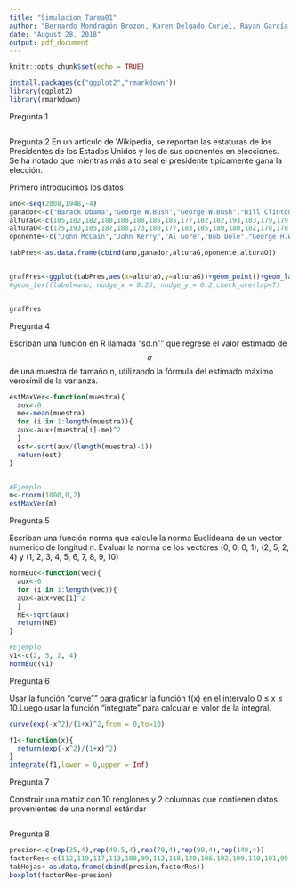 ```yaml
---
title: "Simulacion Tarea01"
author: "Bernardo Mondragón Brozon, Karen Delgado Curiel, Rayan García Fabian"
date: "August 28, 2018"
output: pdf_document
---
```


```r
knitr::opts_chunk$set(echo = TRUE)
```

```r
install.packages(c("ggplot2","rmarkdown"))
library(ggplot2)
library(rmarkdown)
```


Pregunta 1

```r

```



Pregunta 2
En un artículo de Wikipedia, se reportan las estaturas de los Presidentes de los Estados Unidos y los de sus oponentes en elecciones. Se ha notado
que mientras más alto seal el presidente típicamente gana la elección.

Primero introducimos los datos
```r
ano<-seq(2008,1948,-4)
ganador<-c("Barack Obama","George W.Bush","George W.Bush","Bill Clinton","Bill Clinton","George H.W.Bush","Ronald Reagan","Ronald Reagan","Jimmy Carter","Richard Nixon","Richard Nixon","Lyndon B.Johnson","John F.Kennedy","Dwight D.Eisenhower","Dwight D.Eisenhower","Harry S.Truman")
alturaG<-c(185,182,182,188,188,188,185,185,177,182,182,193,183,179,179,175)
alturaO<-c(175,193,185,187,188,173,180,177,183,185,180,180,182,178,178,173)
oponente<-c("John McCain","John Kerry","Al Gore","Bob Dole","George H.W.Bush","Michael Dukakis","Walter Mondale","Jimmy Carter","Gerald Ford","Geroge McGovern","Hubert Humphrey","Bary Goldwater","Richar Nixon","Adlai Stevenson","Adlai Stevenson","Thomas Dewey")
```

```r
tabPres<-as.data.frame(cbind(ano,ganador,alturaG,oponente,alturaO))


grafPres<-ggplot(tabPres,aes(x=alturaO,y=alturaG))+geom_point()+geom_label(label=ano, nudge_x = 0.25, nudge_y = 0.2)
#geom_text(label=ano, nudge_x = 0.25, nudge_y = 0.2,check_overlap=T)


grafPres

```


Pregunta 4

Escriban una función en R llamada "sd.n"" que regrese el valor estimado de $$\sigma$$ de una muestra de tamaño n, utilizando la fórmula del estimado máximo verosímil de la varianza.

```r
estMaxVer<-function(muestra){
  aux<-0
  me<-mean(muestra)
  for (i in 1:length(muestra)){
  aux<-aux+(muestra[i]-me)^2 
  }
  est<-sqrt(aux/(length(muestra)-1))
  return(est)
}


#Ejemplo
m<-rnorm(1000,0,2)
estMaxVer(m)
```

Pregunta 5

Escriban una función norma que calcule la norma Euclideana de un vector numerico de longitud n. Evaluar la norma de los vectores (0, 0, 0, 1), (2, 5, 2, 4) y (1, 2, 3, 4, 5, 6, 7, 8, 9, 10)

```r
NormEuc<-function(vec){
  aux<-0
  for (i in 1:length(vec)){
  aux<-aux+vec[i]^2 
  }
  NE<-sqrt(aux)
  return(NE)
}

#Ejemplo
v1<-c(2, 5, 2, 4)
NormEuc(v1)
```

Pregunta 6

Usar la función "curve"" para graficar la función f(x) en el intervalo 0 ≤ x ≤ 10.Luego usar la función "integrate" para calcular el valor de la integral.

```r
curve(exp(-x^2)/(1+x)^2,from = 0,to=10)
```

```r
f1<-function(x){
  return(exp(-x^2)/(1+x)^2)
}
integrate(f1,lower = 0,upper = Inf)
```

Pregunta 7

Construir una matriz con 10 renglones y 2 columnas que contienen datos provenientes de una normal estándar

```r

```

Pregunta 8
```r
presion<-c(rep(35,4),rep(49.5,4),rep(70,4),rep(99,4),rep(140,4))
factorRes<-c(112,119,117,113,108,99,112,118,120,106,102,109,110,101,99,104,100,102,96,101)
tabHojas<-as.data.frame(cbind(presion,factorRes))
boxplot(factorRes~presion)

```

